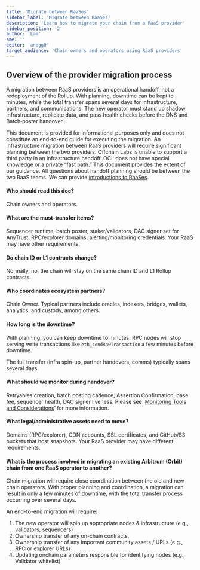 ```yaml
---
title: 'Migrate between RaaSes'
sidebar_label: 'Migrate between RaaSes'
description: 'Learn how to migrate your chain from a RaaS provider'
sidebar_position: '2'
author: 'Lam'
sme: ''
editor: 'anegg0'
target_audience: 'Chain owners and operators using RaaS providers'
---
```



## Overview of the provider migration process

A migration between <a data-quicklook-from="raas">RaaS</a> providers is an operational handoff, not a redeployment of the Rollup. With planning, downtime can be kept to minutes, while the total transfer spans several days for infrastructure, partners, and communications. The new operator must stand up shadow infrastructure, replicate data, and pass health checks before the DNS and <a data-quicklook-from="batch">Batch</a>‑poster handover.

<VanillaAdmonition type="warning">

This document is provided for informational purposes only and does not constitute an end-to-end guide for executing the migration. An infrastructure migration between RaaS providers will require significant planning between the two providers. <a data-quicklook-from="offchain-labs">Offchain Labs</a> is unable to support a third party in an infrastructure handoff. OCL does not have special knowledge or a private “fast path.” This document provides the extent of our guidance. All questions about handoff planning should be between the two RaaS teams. We can provide [introductions to RaaSes](https://docs.arbitrum.io/launch-arbitrum-chain/third-party-integrations/third-party-providers#rollup-as-a-service-raas-providers).

</VanillaAdmonition>

#### Who should read this doc?

Chain owners and operators.

#### What are the must-transfer items?

<a data-quicklook-from="sequencer">Sequencer</a> runtime, batch poster, staker/validators, DAC signer
set for AnyTrust, RPC/explorer domains, alerting/monitoring credentials. Your RaaS may have other requirements.

#### Do chain ID or L1 contracts change?

Normally, no, the chain will stay on the same chain ID and L1 Rollup contracts.

#### Who coordinates ecosystem partners?

<a data-quicklook-from="chain-owner">Chain Owner</a>. Typical partners include oracles, indexers,
bridges, wallets, analytics, and custody, among others.

#### How long is the downtime?

With planning, you can keep downtime to minutes. RPC nodes will stop serving write transactions like `eth_sendRawTransaction` a few minutes before downtime.

The full transfer (infra spin-up, partner handovers, comms) typically spans several days.

#### What should we monitor during handover?

Retryables creation, batch posting cadence, <a data-quicklook-from="assertion">Assertion</a> <a data-quicklook-from="confirmation">Confirmation</a>, base fee, sequencer health, DAC signer liveness. Please see '[Monitoring Tools and Considerations](https://docs.arbitrum.io/launch-arbitrum-chain/maintain-your-chain/monitoring-tools-and-considerations)’ for more information.

#### What legal/administrative assets need to move?

Domains (RPC/explorer), CDN accounts, SSL certificates, and GitHub/S3 buckets that host snapshots. Your RaaS provider may have different requirements.

#### What is the process involved in migrating an existing Arbitrum (Orbit) chain from one RaaS operator to another?

Chain migration will require close coordination between the old and new chain operators. With proper planning and coordination, a migration can result in only a few minutes of downtime, with the total transfer process occurring over several days.

An end-to-end migration will require:

1. The new operator will spin up appropriate nodes & infrastructure (e.g., validators, sequencers)
2. Ownership transfer of any on-chain contracts.
3. Ownership transfer of any important community assets / URLs (e.g., RPC or explorer URLs)
4. Updating onchain parameters responsible for identifying nodes (e.g., <a data-quicklook-from="validator">Validator</a> whitelist)
